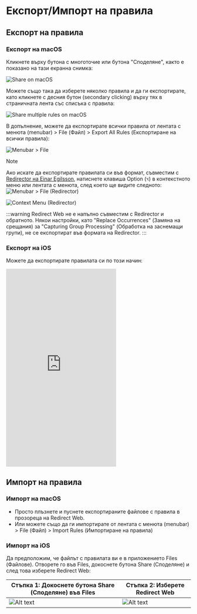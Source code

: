 # Експорт/Импорт на правила

## Експорт на правила

### Експорт на macOS

Кликнете върху бутона с многоточие или бутона "Споделяне", както е показано на тази екранна снимка:

![Share on macOS](/img/share-on-macos.png)

Можете също така да изберете няколко правила и да ги експортирате, като кликнете с десния бутон (secondary clicking) върху тях в страничната лента със списъка с правила:

![Share multiple rules on macOS](/img/multiselect-on-macos.png)

В допълнение, можете да експортирате всички правила от лентата с менюта (menubar) > File (Файл) > Export All Rules (Експортиране на всички правила):

![Menubar > File](/img/menubar-file.png)

> [!NOTE]
> Ако искате да експортирате правилата си във формат, съвместим с [Redirector на Einar Egilsson](https://einaregilsson.com/redirector/), натиснете клавиша Option (`⌥`) в контекстното меню или лентата с менюта, след което ще видите следното:
> ![Menubar > File (Redirector)](/img/menubar-file-redirector.png)
>
> ![Context Menu (Redirector)](/img/context-menu-redirector.png)
>
> :::warning
> Redirect Web не е напълно съвместим с Redirector и обратното. Някои настройки, като "Replace Occurrences" (Замяна на срещания) за "Capturing Group Processing" (Обработка на заснемащи групи), не се експортират във формата на Redirector.
> :::

### Експорт на iOS

Можете да експортирате правилата си по този начин:

<iframe height="540" src="https://www.youtube.com/embed/uQ6-SLEMlT4" title="iOS Demo Video for exporting rules (YouTube)" frameborder="0" allow="accelerometer; autoplay; clipboard-write; encrypted-media; gyroscope; picture-in-picture; web-share" allowfullscreen></iframe>

## Импорт на правила

### Импорт на macOS

- Просто плъзнете и пуснете експортираните файлове с правила в прозореца на Redirect Web.
- Или можете също да ги импортирате от лентата с менюта (menubar) > File (Файл) > Import Rules (Импортиране на правила)

### Импорт на iOS

Да предположим, че файлът с правилата ви е в приложението Files (Файлове). Отворете го във Files, докоснете бутона Share (Споделяне) и след това изберете Redirect Web:

| Стъпка 1: Докоснете бутона Share (Споделяне) във Files | Стъпка 2: Изберете Redirect Web          |
| ----------------------------------------------------- | --------------------------------------- |
| ![Alt text](/img/files-share-ios.png)                 | ![Alt text](/img/share-sheet-ios.png)   |

